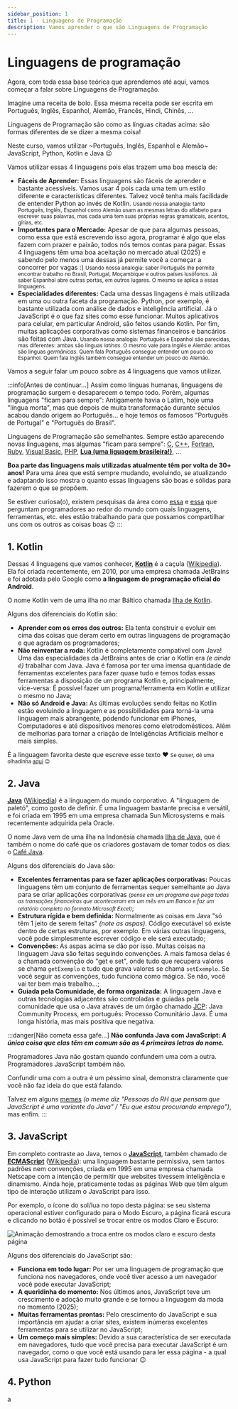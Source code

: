 ```yaml
---
sidebar_position: 1
title: 1 - Linguagens de Programação
description: Vamos aprender o que são Linguagens de Programação
---
```


# Linguagens de programação

Agora, com toda essa base teórica que aprendemos até aqui, vamos começar a falar sobre Linguagens de Programação.

Imagine uma receita de bolo. Essa mesma receita pode ser escrita em Português, Inglês, Espanhol, Alemão, Francês, Hindi, Chinês, ...

Linguagens de Programação são como as línguas citadas acima: são formas diferentes de se dizer a mesma coisa!

Neste curso, vamos utilizar ~Português, Inglês, Espanhol e Alemão~ JavaScript, Python, Kotlin e Java :wink:

Vamos utilizar essas 4 linguagens pois elas trazem uma boa mescla de:

- **Fáceis de Aprender:** Essas linguagens são fáceis de aprender e bastante acessíveis. Vamos usar 4 pois cada uma tem um estilo diferente e características diferentes. Talvez você tenha mais facilidade de entender Python ao invés de Kotlin.
  <small>
    Usando nossa analogia: tanto Português, Inglês, Espanhol como Alemão usam as
    mesmas letras do alfabeto para escrever suas palavras, mas cada uma tem suas
    próprias regras gramaticais, acentos, gírias, etc.
  </small>
- **Importantes para o Mercado:** Apesar de que para algumas pessoas, como essa que está escrevendo isso agora, programar é algo que elas fazem com prazer e paixão, todos nós temos contas para pagar. Essas 4 linguagens têm uma boa aceitação no mercado atual (2025) e sabendo pelo menos uma dessas já permite você a começar a concorrer por vagas :)
  <small>
    Usando nossa analogia: saber Português lhe permite encontrar trabalho no
    Brasil, Portugal, Moçambique e outros países lusófonos. Já saber Espanhol
    abre outras portas, em outros lugares. O mesmo se aplica a essas linguagens.
  </small>
- **Especialidades diferentes:** Cada uma dessas lingagens é mais utilizada em uma ou outra faceta da programação. Python, por exemplo, é bastante utilizada com análise de dados e inteligência artificial. Já o JavaScript é o que faz sites como esse funcionar. Muitos aplicativos para celular, em particular Android, são feitos usando Kotlin. Por fim, muitas aplicações corporativas como sistemas financeiros e bancários são feitas com Java.
  <small>
    Usando nossa analogia: Português e Espanhol são parecidas, mas diferentes:
    ambas são línguas *latinas*. O mesmo vale para Inglês e Alemão: ambas são
    línguas *germânicas*. Quem fala Português consegue entender um pouco do
    Espanhol. Quem fala Inglês também consegue entender um pouco do Alemão.
  </small>

Vamos a seguir falar um pouco sobre as 4 linguagens que vamos utilizar.

:::info[Antes de continuar...]
Assim como línguas humanas, linguagens de programação surgem e desaparecem o tempo todo. Porém, algumas linguagens "ficam para sempre": Antigamente havia o Latim, hoje uma "língua morta", mas que depois de muita transformação durante séculos acabou dando origem ao Português... e hoje temos os famosos "Português de Portugal" e "Português do Brasil".

Linguagens de Programação são semelhantes. Sempre estão aparecendo novas linguagens, mas algumas "ficam para sempre": [C](<https://pt.wikipedia.org/wiki/C_(linguagem_de_programa%C3%A7%C3%A3o)>), [C++](https://pt.wikipedia.org/wiki/C%2B%2B), [Fortran](https://pt.wikipedia.org/wiki/Fortran), [Ruby](<https://pt.wikipedia.org/wiki/Ruby_(linguagem_de_programa%C3%A7%C3%A3o)>), [Visual Basic](https://pt.wikipedia.org/wiki/Visual_Basic), [PHP](https://pt.wikipedia.org/wiki/PHP), [**Lua (uma liguagem brasileira!)**](<https://pt.wikipedia.org/wiki/Lua_(linguagem_de_programa%C3%A7%C3%A3o)>), ...

**Boa parte das linguagens mais utilizadas atualmente têm por volta de 30+ anos!** Para uma área que está sempre mudando, evoluindo, se atualizando e adaptando isso mostra o quanto essas linguagens são boas e sólidas para fazerem o que se propõem.

Se estiver curiosa(o), existem pesquisas da área como [essa](https://www.jetbrains.com/lp/devecosystem-2024/) e [essa](https://survey.stackoverflow.co/2024/) que perguntam programadores ao redor do mundo com quais linguagens, ferramentas, etc. eles estão trabalhando para que possamos compartilhar uns com os outros as coisas boas :wink:
:::

## 1. Kotlin

Dessas 4 linguagens que vamos conhecer, [**Kotlin**](https://kotlinlang.org/) é a caçula ([Wikipedia](https://pt.wikipedia.org/wiki/Kotlin)). Ela foi criada recentemente, em 2010, por uma empresa chamada JetBrains e foi adotada pelo Google como **a linguagem de programação oficial do Android**.

O nome Kotlin vem de uma ilha no mar Báltico chamada [Ilha de Kotlin](https://pt.wikipedia.org/wiki/Ilha_de_Kotlin).

Alguns dos diferenciais do Kotlin são:

- **Aprender com os erros dos outros:** Ela tenta construir e evoluir em cima das coisas que deram certo em outras linguagens de programação e que agradam os programadores;
- **Não reinventar a roda:** Kotlin é completamente compatível com Java! Uma das especialidades da JetBrains antes de criar o Kotlin era _(e ainda é)_ trabalhar com Java. Java é famosa por ter uma imensa quantidade de ferramentas excelentes para fazer quase tudo e temos todas essas ferramentas a disposição de um programa Kotlin e, principalmente, vice-versa: É possível fazer um programa/ferramenta em Kotlin e utilizar o mesmo no Java;
- **Não só Android e Java:** As últimas evoluções sendo feitas no Kotlin estão evoluindo a linguagem e as possibilidades para torná-la uma linguagem mais abrangente, podendo funcionar em iPhones, Computadores e até dispositivos menores como eletrodomésticos. Além de melhorias para tornar a criação de Inteligências Artificiais melhor e mais simples.

É a linguagem favorita deste que escreve esse texto :heart: <small>Se quiser, dê uma olhadinha [aqui](https://qrcodekotlin.com/) :wink:</small>

## 2. Java

[**Java**](https://www.oracle.com/java/) ([Wikipedia](https://pt.wikipedia.org/wiki/Java_(linguagem_de_programa%C3%A7%C3%A3o))) é a linguagem do mundo corporativo. A "linguagem de paletó", como gosto de definir. É uma linguagem bastante precisa e versátil, e foi criada em 1995 em uma empresa chamada Sun Microsystems e mais recentemente adquirida pela Oracle.

O nome Java vem de uma ilha na Indonésia chamada [Ilha de Java](https://pt.wikipedia.org/wiki/Java), que é também o nome do café que os criadores gostavam de tomar todos os dias: o [Café Java](https://blog.mercadocoffee.com.br/glossario/o-que-e-java-coffee-cafe-java/).

Alguns dos diferenciais do Java são:

- **Excelentes ferramentas para se fazer aplicações corporativas:** Poucas linguagens têm um conjunto de ferramentas sequer semelhante ao Java para se criar aplicações corporativas <small><em>(pense em um programa que pega todas as transações financeiras que aconteceram em um mês em um Banco e faz um relatório completo no formato Microsoft Excel)</em></small>;
- **Estrutura rígida e bem definida:** Normalmente as coisas em Java "só têm 1 jeito de serem feitas" _(note as aspas)_. Código executável só existe dentro de certas estruturas, por exemplo. Em várias outras linguagens, você pode simplesmente escrever código e ele será executado;
- **Convenções:** As aspas acima se dão por isso. Muitas coisas na linguagem Java são feitas seguindo convenções. A mais famosa delas é a chamada convenção do "get e set", onde tudo que recupera valores se chama `getExemplo` e tudo que grava valores se chama `setExemplo`. Se você seguir as convenções, tudo funciona como mágica. Se não, você vai ter bem mais trabalho...;
- **Guiada pela Comunidade, de forma organizada:** A linguagem Java e outras tecnologias adjacentes são controladas e guiadas pela comunidade que usa o Java através de um órgão chamado [JCP](https://www.jcp.org/): Java Community Process, em português: Processo Comunitário Java. É uma longa história, mas mais positiva que negativa.

:::danger[Não cometa essa gafe...]
**Não confunda Java com JavaScript: _A única coisa que elas têm em comum são as 4 primeiras letras do nome._**

Programadores Java não gostam quando confundem uma com a outra. Programadores JavaScript também não.

Confundir uma com a outra é um péssimo sinal, demonstra claramente que você não faz ideia do que está falando.

Talvez em alguns [memes](https://programmerhumor.io/java-memes/you-know-java-so-you-must-be-a-fullstack-developer/) _(o meme diz "Pessoas do RH que pensam que JavaScript é uma variante do Java" / "Eu que estou procurando emprego")_, mas enfim.
:::

## 3. JavaScript

Em completo contraste ao Java, temos o [**JavaScript**](https://pt.wikipedia.org/wiki/JavaScript), também chamado de [**ECMAScript**](https://tc39.es/ecma262/) ([Wikipedia](https://pt.wikipedia.org/wiki/ECMAScript)): uma linguagem bastante permissiva, sem tantos padrões nem convenções, criada em 1995 em uma empresa chamada Netscape com a intenção de permitir que websites tivessem inteligência e dinamismo. Ainda hoje, praticamente todas as páginas Web que têm algum tipo de interação utilizam o JavaScript para isso.

Por exemplo, o ícone do sol/lua no topo desta página: se seu sistema operacional estiver configurado para o Modo Escuro, a página ficará escura e clicando no botão é possível se trocar entre os modos Claro e Escuro:

![Animação demostrando a troca entre os modos claro e escuro desta página](img/00-modo-claro-escuro.gif "Animação demostrando a troca entre os modos claro e escuro desta página")

Alguns dos diferenciais do JavaScript são:

- **Funciona em todo lugar:** Por ser uma linguagem de programação que funciona nos navegadores, onde você tiver acesso a um navegador você pode executar JavaScript;
- **A queridinha do momento:** Nos últimos anos, JavaScript teve um crescimento e adoção muito grande e se tornou a linguagem da moda no momento (2025);
- **Muitas ferramentas prontas:** Pelo crescimento do JavaScript e sua importância em ajudar a criar sites, existem inúmeras excelentes ferramentas para se utilizar no JavaScript;
- **Um começo mais simples:** Devido a sua característica de ser executada em navegadores, tudo que você precisa para executar JavaScript é um navegador, como o que você está usando para ler essa página - a qual usa JavaScript para fazer tudo funcionar :wink:

## 4. Python

a
